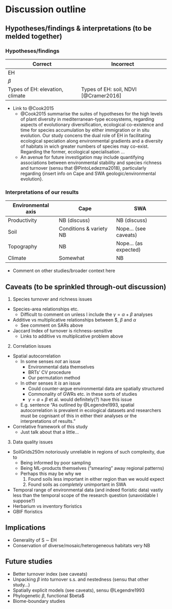 # Discussion outline

## Hypotheses/findings & interpretations (to be melded together)

### Hypotheses/findings

Correct                         | Incorrect
--------------------------------|---------------------------------------
EH                              |
$\beta$                         |
Types of EH: elevation, climate | Types of EH: soil, NDVI [@Cramer2016]

- Link to @Cook2015
  - @Cook2015 summarise the suites of hypotheses for the high levels of plant diversity in mediterranean-type ecosystems, regarding aspects of evolutionary diversification, ecological co-existence and time for species accumulation by either immigration or in situ evolution. Our study concens the dual role of EH in facilitating ecological speciation along environmental gradients and a diversity of habitats in wich greater numbers of species may co-exist. Regarding the former, ecological specialisation ... 
  - An avenue for future investigation may include quantifying associations between environmental stability and species richness and turnover (sensu that @PintoLedezma2018), particularly regarding {insert info on Cape and SWA geologic/environmental evolution}.

### Interpretations of our results

Environmental axis | Cape                    | SWA
-------------------|-------------------------|-----------------------
Productivity       | NB (discuss)            | NB (discuss)
Soil               | Conditions & variety NB | Nope... (see caveats)
Topography         | NB                      | Nope... (as expected)
Climate            | Somewhat                | NB

- Comment on other studies/broader context here

## Caveats (to be sprinkled through-out discussion)

1. Species turnover and richness issues
  - Species-area relationships etc.
    - Difficult to comment on unless I include the $\gamma = \alpha + \beta$ analyses
  - Additive vs multiplicative relationships between $\gamma, $\beta$ and $\alpha$
    - See comment on SARs above
  - Jaccard Index of turnover is richness-sensitive
    - Links to additive vs multiplicative problem above
2. Correlation issues
  - Spatial autocorrelation
    - In some senses _not_ an issue
      - Environmental data themselves
      - BRTs' CV procedure
      - Our permutation method
    - In other senses it _is_ an issue
      - Could counter-argue environmental data are spatially structured
      - Commonality of GWRs etc. in these sorts of studies
      - $\gamma = \alpha + \beta$ et al. would definitely(?) have this issue
    - E.g. sentence "As outlined by @Legendre1993, spatial autocorrelation is prevalent in ecological datasets and researchers must be cognisant of this in either their analyses or the interpretations of results."
  - Correlative framework of this study
    - Just talk about that a little...
3. Data quality issues
  - SoilGrids250m notoriously unreliable in regions of such complexity, due to
    - Being informed by poor sampling
    - Being ML-products themselves ("smearing" away regional patterns)
    - Perhaps this may be why we 
      1. Found soils less important in either region than we would expect
      2. Found soils as _completely_ unimportant in SWA
  - Temporal range of environmental data (and indeed floristic data) vastly less than the temporal scope of the research question (unavoidable I suppose?)
  - Herbarium vs inventory floristics
  - GBIF floristics

## Implications

- Generality of S $\sim$ EH
- Conservation of diverse/mosaic/heterogeneous habitats very NB

## Future studies

- Better turnover index (see caveats)
- Unpacking $\beta$ into turnover s.s. and nestedness (sensu that other study...)
- Spatially explicit models (see caveats), sensu @Legendre1993
- Phylogenetic $\beta$, functional \$beta$
- Biome-boundary studies
